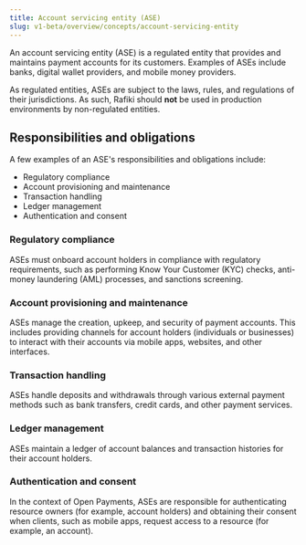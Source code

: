 ```yaml
---
title: Account servicing entity (ASE)
slug: v1-beta/overview/concepts/account-servicing-entity
---
```


An account servicing entity (ASE) is a regulated entity that provides and maintains payment accounts for its customers. Examples of ASEs include banks, digital wallet providers, and mobile money providers.

As regulated entities, ASEs are subject to the laws, rules, and regulations of their jurisdictions. As such, Rafiki should **not** be used in production environments by non-regulated entities.

## Responsibilities and obligations

A few examples of an ASE's responsibilities and obligations include:

* Regulatory compliance
* Account provisioning and maintenance
* Transaction handling
* Ledger management
* Authentication and consent

### Regulatory compliance

ASEs must onboard account holders in compliance with regulatory requirements, such as performing Know Your Customer (KYC) checks, anti-money laundering (AML) processes, and sanctions screening.

### Account provisioning and maintenance

ASEs manage the creation, upkeep, and security of payment accounts. This includes providing channels for account holders (individuals or businesses) to interact with their accounts via mobile apps, websites, and other interfaces.

### Transaction handling

ASEs handle deposits and withdrawals through various external payment methods such as bank transfers, credit cards, and other payment services.

### Ledger management

ASEs maintain a ledger of account balances and transaction histories for their account holders.

### Authentication and consent

In the context of Open Payments, ASEs are responsible for authenticating resource owners (for example, account holders) and obtaining their consent when clients, such as mobile apps, request access to a resource (for example, an account).
